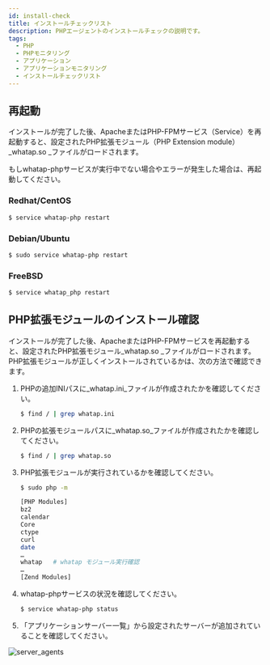 ```yaml
---
id: install-check
title: インストールチェックリスト
description: PHPエージェントのインストールチェックの説明です。
tags:
  - PHP
  - PHPモニタリング
  - アプリケーション
  - アプリケーションモニタリング
  - インストールチェックリスト
---
```


<!-- 구성 수정 -->

## 再起動

インストールが完了した後、ApacheまたはPHP-FPMサービス（Service）を再起動すると、設定されたPHP拡張モジュール（PHP Extension module）_whatap.so _ファイルがロードされます。

もしwhatap-phpサービスが実行中でない場合やエラーが発生した場合は、再起動してください。

### Redhat/CentOS

```bash title=SH
$ service whatap-php restart
```

### Debian/Ubuntu

```bash title=SH
$ sudo service whatap-php restart
```

### FreeBSD

```bash title=SH
$ service whatap_php restart
```

## PHP拡張モジュールのインストール確認

インストールが完了した後、ApacheまたはPHP-FPMサービスを再起動すると、設定されたPHP拡張モジュール_whatap.so _ファイルがロードされます。PHP拡張モジュールが正しくインストールされているかは、次の方法で確認できます。

<!-- 설치가 완료된 후 Apache 또는 PHP-FPM 서비스(Service)를 다시 시작하면 설정된 PHP 확장 모듈(PHP Extension module) *whatap.so* 파일이 로딩됩니다.

PHP 확장 모듈이 잘 설치됐는지 다음의 방법으로 확인할 수 있습니다. -->

1.  PHPの追加INIパスに_whatap.ini_ファイルが作成されたかを確認してください。

    ```bash title=SH
    $ find / | grep whatap.ini
    ```

2.  PHPの拡張モジュールパスに_whatap.so_ファイルが作成されたかを確認してください。

    ```bash title=SH
    $ find / | grep whatap.so
    ```

3.  PHP拡張モジュールが実行されているかを確認してください。

    ```bash title=SH
    $ sudo php -m

    [PHP Modules]
    bz2
    calendar
    Core
    ctype
    curl
    date
    …
    whatap   # whatap モジュール実行確認
    …
    [Zend Modules]
    ```

4.  whatap-phpサービスの状況を確認してください。

    ```bash title=SH
    $ service whatap-php status
    ```

5.  「アプリケーションサーバー一覧」から設定されたサーバーが追加されていることを確認してください。 

 ![server_agents](https://img.whatap.io/media/agent_php/install/tinified/server_agents.png)
